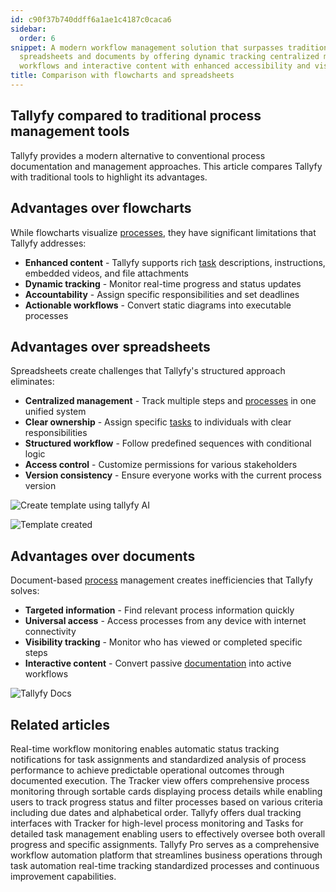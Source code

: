 ```yaml
---
id: c90f37b740ddff6a1ae1c4187c0caca6
sidebar:
  order: 6
snippet: A modern workflow management solution that surpasses traditional flowcharts
  spreadsheets and documents by offering dynamic tracking centralized management structured
  workflows and interactive content with enhanced accessibility and visibility features.
title: Comparison with flowcharts and spreadsheets
---
```


## Tallyfy compared to traditional process management tools

Tallyfy provides a modern alternative to conventional process documentation and management approaches. This article compares Tallyfy with traditional tools to highlight its advantages.

## Advantages over flowcharts

While flowcharts visualize [processes](/products/pro/tracking-and-tasks/processes/), they have significant limitations that Tallyfy addresses:

* **Enhanced content** - Tallyfy supports rich [task](/products/pro/tracking-and-tasks/tasks/) descriptions, instructions, embedded videos, and file attachments
* **Dynamic tracking** - Monitor real-time progress and status updates
* **Accountability** - Assign specific responsibilities and set deadlines
* **Actionable workflows** - Convert static diagrams into executable processes

<lite-vimeo videoid="338954164"></lite-vimeo>

## Advantages over spreadsheets

Spreadsheets create challenges that Tallyfy's structured approach eliminates:

* **Centralized management** - Track multiple steps and [processes](/products/pro/tracking-and-tasks/processes/) in one unified system
* **Clear ownership** - Assign specific [tasks](/products/pro/tracking-and-tasks/tasks/) to individuals with clear responsibilities
* **Structured workflow** - Follow predefined sequences with conditional logic
* **Access control** - Customize permissions for various stakeholders
* **Version consistency** - Ensure everyone works with the current process version

![Create template using tallyfy AI](https://screenshots.tallyfy.com/tallyfy%2Fpro%2Fdesktop-light-create-client-onboarding-template-from-tallyfyAI.png)

![Template created](https://screenshots.tallyfy.com/tallyfy%2Fpro%2Fdesktop-light-click-create-template-by-tallyfyai.png)

## Advantages over documents

Document-based [process](/products/pro/tracking-and-tasks/processes/) management creates inefficiencies that Tallyfy solves:

* **Targeted information** - Find relevant process information quickly
* **Universal access** - Access processes from any device with internet connectivity
* **Visibility tracking** - Monitor who has viewed or completed specific steps
* **Interactive content** - Convert passive [documentation](/products/pro/documenting/documents/) into active workflows

![Tallyfy Docs](https://screenshots.tallyfy.com/file-glr8zwFK1D.gif)


## Related articles
<CardGrid>
<LinkTitleCard header="<b>Features > Real time status</b>" href="/products/pro/tutorials/features/real-time-status/" > Real-time workflow monitoring enables automatic status tracking notifications for task assignments and standardized analysis of process performance to achieve predictable operational outcomes through documented execution. </LinkTitleCard>
<LinkTitleCard header="<b>Tracker View > Manage and track my processes</b>" href="/products/pro/tracking-and-tasks/tracker-view/how-can-i-manage-and-track-my-processes-on-tallyfy/" > The Tracker view offers comprehensive process monitoring through sortable cards displaying process details while enabling users to track progress status and filter processes based on various criteria including due dates and alphabetical order. </LinkTitleCard>
<LinkTitleCard header="<b>Pro > Tracking</b>" href="/products/pro/tracking-and-tasks/" > Tallyfy offers dual tracking interfaces with Tracker for high-level process monitoring and Tasks for detailed task management enabling users to effectively oversee both overall progress and specific assignments. </LinkTitleCard>
<LinkTitleCard header="<b>Introduction</b>" href="/products/pro/" > Tallyfy Pro serves as a comprehensive workflow automation platform that streamlines business operations through task automation real-time tracking standardized processes and continuous improvement capabilities. </LinkTitleCard>
</CardGrid>
